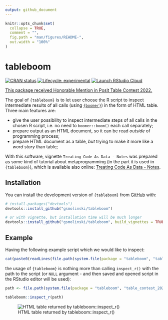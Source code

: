 ```yaml
---
output: github_document
---
```


<!-- README.md is generated from README.Rmd. Please edit that file -->

```r
knitr::opts_chunk$set(
  collapse = TRUE,
  comment = "",
  fig.path = "man/figures/README-",
  out.width = "100%"
)
```

# tableboom

<!-- badges: start -->
[![CRAN status](https://www.r-pkg.org/badges/version/tableboom)](https://CRAN.R-project.org/package=tableboom)
[![Lifecycle: experimental](https://img.shields.io/badge/lifecycle-experimental-orange.svg)](https://lifecycle.r-lib.org/articles/stages.html#experimental)
[![Launch RStudio Cloud](https://img.shields.io/badge/launch-cloud-75aadb?style=flat&logo=rstudio)](https://rstudio.cloud/project/4903304)
<!-- badges: end -->

[This package received Honorable Mention in Posit Table Contest 2022.](https://posit.co/blog/winners-of-the-2022-table-contest/)

The goal of `{tableboom}` is to let user choose the R script to inspect intermediate results of all calls (using [`{boomer}`](https://github.com/moodymudskipper/boomer)) in the form of HTML table. Three main features are:

- give the user possibility to inspect intermediate steps of all calls in the chosen R script, i.e. no need to `boomer::boom()` each call separately;
- prepare output as an HTML document, so it can be read *outside* of programming process;
- prepare HTML document as a table, *but* trying to make it more like a *word story* than table;

With this software, vignette `Treating Code As Data - Notes` was prepared as some kind of tutorial about metaprogramming (in the part it is used in `{tableboom}`), which is available also online: [Treating Code As Data - Notes](http://rpubs.com/grzegorzsmolinski/956611).

## Installation

You can install the development version of `{tableboom}` from [GitHub](https://github.com/) with:

``` r
# install.packages("devtools")
devtools::install_github("gsmolinski/tableboom")

# or with vignette, but installation time will be much longer
devtools::install_github("gsmolinski/tableboom", build_vignettes = TRUE)
```

## Example

Having the following example script which we would like to inspect:

```r
cat(paste0(readLines(file.path(system.file(package = "tableboom", "table_contest_2022"), "children_from_ukr_temp_prot_eu.R")), collapse = "\n"))
```

the usage of `{tableboom}` is nothing more than calling `inspect_r()` with the path to the script (or `NULL` argument - and then saved and opened script in the RStudio editor will be used):

```r
path <- file.path(system.file(package = "tableboom", "table_contest_2022"), "children_from_ukr_temp_prot_eu.R")

tableboom::inspect_r(path)
```

![HTML table returned by tableboom::inspect_r()](inst/figures/README-tableboom.png)
